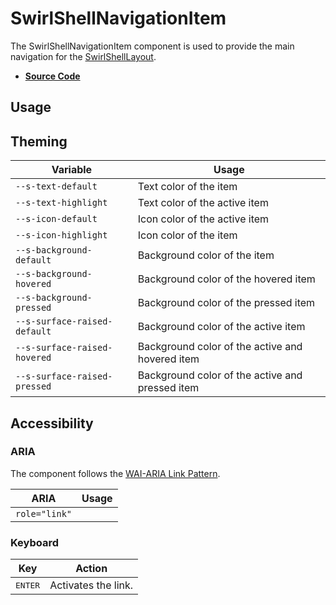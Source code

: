 
<Meta title="Components/SwirlShellNavigationItem" />

# SwirlShellNavigationItem

The SwirlShellNavigationItem component is used to provide the main navigation
for the
[SwirlShellLayout](?path=/docs/components-swirlshelllayout--swirl-shell-layout).

- **[Source Code](https://github.com/flip-corp/swirl/tree/main/packages/swirl-components/src/components/swirl-shell-navigation-item)**

## Usage

<Canvas withSource="open">
  <Story id="components-swirlshellnavigationitem--swirl-shell-navigation-item" />
</Canvas>

<ArgsTable story="." />

## Theming

| Variable                     | Usage                                           |
| ---------------------------- | ----------------------------------------------- |
| `--s-text-default`           | Text color of the item                          |
| `--s-text-highlight`         | Text color of the active item                   |
| `--s-icon-default`           | Icon color of the active item                   |
| `--s-icon-highlight`         | Icon color of the item                          |
| `--s-background-default`     | Background color of the item                    |
| `--s-background-hovered`     | Background color of the hovered item            |
| `--s-background-pressed`     | Background color of the pressed item            |
| `--s-surface-raised-default` | Background color of the active item             |
| `--s-surface-raised-hovered` | Background color of the active and hovered item |
| `--s-surface-raised-pressed` | Background color of the active and pressed item |

## Accessibility

### ARIA

The component follows the
[WAI-ARIA Link Pattern](https://www.w3.org/WAI/ARIA/apg/patterns/link/).

| ARIA          | Usage |
| ------------- | ----- |
| `role="link"` |       |

### Keyboard

| Key              | Action              |
| ---------------- | ------------------- |
| <kbd>ENTER</kbd> | Activates the link. |
